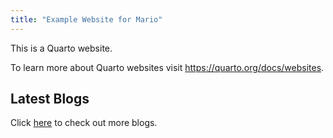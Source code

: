 ```yaml
---
title: "Example Website for Mario"
---
```


This is a Quarto website.

To learn more about Quarto websites visit <https://quarto.org/docs/websites>.


:::::{.grid}
::::{.g-col-12 .g-col-md-12}
## Latest Blogs
Click [here](blog.qmd) to check out more blogs.

:::{#landing-posts}
:::
::::
:::::